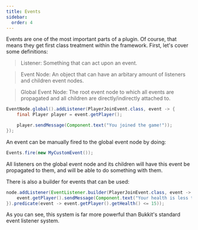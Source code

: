 ```yaml
---
title: Events
sidebar:
  order: 4
---
```


Events are one of the most important parts of a plugin. Of course, that means they
get first class treatment within the framework. First, let's cover some definitions:

> Listener: Something that can act upon an event.

> Event Node: An object that can have an arbitary amount of listeners and children event nodes.

> Global Event Node: The root event node to which all events are propagated and all children are directly/indirectly attached to.

```java
EventNode.global().addListener(PlayerJoinEvent.class, event -> {
    final Player player = event.getPlayer();

    player.sendMessage(Component.text("You joined the game!"));
});
```

An event can be manually fired to the global event node by doing:

```java
Events.fire(new MyCustomEvent());
```

All listeners on the global event node and its children will have this event be propagated to them,
and will be able to do something with them.

There is also a builder for events that can be used:

```java
node.addListener(EventListener.builder(PlayerJoinEvent.class, event -> {
    event.getPlayer().sendMessage(Component.text("Your health is less than or equal to 15!"));
}).predicate(event -> event.getPlayer().getHealth() <= 15));
```

As you can see, this system is far more powerful than Bukkit's standard event listener system.
